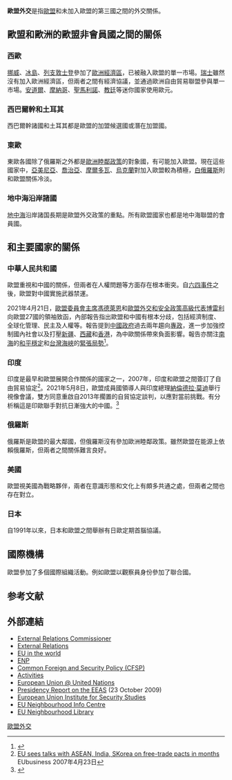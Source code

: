 {{Refimprove|time=2021-04-27T09:04:31+00:00}}
{{EU-politics}}

'''歐盟外交'''是指[[歐盟|歐盟]]和未加入歐盟的第三國之間的外交關係。

== 歐盟和歐洲的歐盟非會員國之間的關係 ==
=== 西歐 ===
[[挪威|挪威]]、[[冰島|冰島]]、[[列支敦士登|列支敦士登]]參加了[[歐洲經濟區|歐洲經濟區]]，已被融入歐盟的單一市場。[[瑞士|瑞士]]雖然沒有加入歐洲經濟區，但兩者之間有經濟協議，並通過歐洲自由貿易聯盟參與單一市場。[[安道爾|安道爾]]、[[摩納哥|摩納哥]]、[[聖馬利諾|聖馬利諾]]、[[教廷|教廷]]等迷你國家使用歐元。
=== 西巴爾幹和土耳其===
西巴爾幹諸國和土耳其都是歐盟的加盟候選國或潛在加盟國。

=== 東歐 ===
東歐各國除了俄羅斯之外都是[[歐洲睦鄰政策|歐洲睦鄰政策]]的對象國，有可能加入歐盟。現在這些國家中，[[亞美尼亞|亞美尼亞]]、[[喬治亞|喬治亞]]、[[摩爾多瓦|摩爾多瓦]]、[[烏克蘭|烏克蘭]]對加入歐盟較為積極，[[白俄羅斯|白俄羅斯]]則和歐盟關係冷淡。

=== 地中海沿岸諸國 ===
[[地中海|地中海]]沿岸諸国長期是歐盟外交政策的重點。所有歐盟國家也都是地中海聯盟的會員國。

==和主要國家的關係==
===中華人民共和國===
歐盟重視和中國的關係，但兩者在人權問題等方面存在根本衝突。自[[六四事件|六四事件]]之後，歐盟對中國實施武器禁運。

2021年4月21日，[[歐盟委員會主席|歐盟委員會主席]][[乌尔苏拉·冯德莱恩|馮德萊恩]]和[[歐盟外交和安全政策高級代表|歐盟外交和安全政策高級代表]][[何塞·博雷利·丰特列斯|博雷利]]向歐盟27國的領袖致函，內部報告指出歐盟和中國有根本分歧，包括經濟制度、全球化管理、民主及人權等。報告提到[[中华人民共和国政府|中國政府]]過去兩年趨向[[專政|專政]]，進一步加強控制國內社會以及打壓[[新疆|新疆]]、[[西藏|西藏]]和[[香港|香港]]，為中歐關係帶來負面影響。報告亦關注[[南海|南海]]的[[南海爭議|和平穩定]]和[[台灣海峽|台灣海峽]]的[[台灣問題|緊張局勢]]<ref>{{Cite web|title=美媒：歐盟內部文件指北京轉趨專制　與中國溝通需採取新態度|url=https://tw.appledaily.com/international/20210426/Y5FL44QBZJCRJEG5JKQOQUX6Y4/|website=蘋果日報 (台灣)|date=2021-04-26|language=zh-tw|access-date=2021-04-27|archive-date=2021-04-29|archive-url=https://web.archive.org/web/20210429062246/https://tw.appledaily.com/international/20210426/Y5FL44QBZJCRJEG5JKQOQUX6Y4/|dead-url=no}}</ref>。
===印度===
印度是最早和歐盟展開合作關係的國家之一，2007年，印度和歐盟之間簽訂了自由貿易協定<ref name="EU-FTA">[http://www.eubusiness.com/Trade/eu-asia.14/ EU sees talks with ASEAN, India, SKorea on free-trade pacts in months] {{Wayback|url=http://www.eubusiness.com/Trade/eu-asia.14/ |date=20070930181418 }} EUbusiness 2007年4月23日</ref>。2021年5月8日，歐盟成員國領導人與印度總理[[納倫德拉·莫迪|納倫德拉·莫迪]]舉行視像會議，雙方同意重啟自2013年擱置的自貿協定談判，以應對當前挑戰。有分析稱這是印歐聯手對抗日漸強大的中國。<ref>{{Cite news|title=歐盟印度重啟自貿協定談判　英媒稱兩國意圖「組隊」抗中|url=https://www.hk01.com/即時國際/622797/歐盟印度重啟自貿協定談判-英媒稱兩國意圖-組隊-抗中|work=香港01|date=2021-05-09|author=孫素青|access-date=2021-05-09|archive-date=2021-11-27|archive-url=https://web.archive.org/web/20211127025423/https://www.hk01.com/%E5%8D%B3%E6%99%82%E5%9C%8B%E9%9A%9B/622797/%E6%AD%90%E7%9B%9F%E5%8D%B0%E5%BA%A6%E9%87%8D%E5%95%9F%E8%87%AA%E8%B2%BF%E5%8D%94%E5%AE%9A%E8%AB%87%E5%88%A4-%E8%8B%B1%E5%AA%92%E7%A8%B1%E5%85%A9%E5%9C%8B%E6%84%8F%E5%9C%96-%E7%B5%84%E9%9A%8A-%E6%8A%97%E4%B8%AD|dead-url=no}}</ref>

===俄羅斯===
俄羅斯是歐盟的最大鄰國，但俄羅斯沒有參加歐洲睦鄰政策。雖然歐盟在能源上依賴俄羅斯，但兩者之間關係難言良好。
===美國===
歐盟視美國為戰略夥伴，兩者在意識形態和文化上有頗多共通之處，但兩者之間也存在對立。
===日本===
自1991年以來，日本和歐盟之間舉辦有日歐定期首腦協議。

== 國際機構 ==
歐盟參加了多個國際組織活動。例如歐盟以觀察員身份參加了聯合國。

== 参考文献 ==
{{Reflist}}

== 外部連結 ==
* [http://ec.europa.eu/commission_barroso/ferrero-waldner/index_en.htm External Relations Commissioner] {{Wayback|url=http://ec.europa.eu/commission_barroso/ferrero-waldner/index_en.htm |date=20100117033533 }}
* [http://ec.europa.eu/comm/external_relations/index.htm External Relations] {{Wayback|url=http://ec.europa.eu/comm/external_relations/index.htm |date=20070504052506 }}
* [http://ec.europa.eu/world/index_en.htm EU in the world] {{Wayback|url=http://ec.europa.eu/world/index_en.htm |date=20140423000630 }}
* [http://ec.europa.eu/world/enp/index_en.htm ENP] {{Wayback|url=http://ec.europa.eu/world/enp/index_en.htm |date=20130731153347 }}
* [http://ec.europa.eu/comm/external_relations/cfsp/intro/index.htm Common Foreign and Security Policy (CFSP)] {{Wayback|url=http://ec.europa.eu/comm/external_relations/cfsp/intro/index.htm |date=20070429184029 }}
* [http://europa.eu/pol/cfsp/index_en.htm Activities] {{Wayback|url=http://europa.eu/pol/cfsp/index_en.htm |date=20160714065015 }}
* [https://web.archive.org/web/20141217061920/http://europa-eu-un.org/ European Union @ United Nations]
*[http://register.consilium.europa.eu/pdf/en/09/st14/st14930.en09.pdf Presidency Report on the EEAS] {{Wayback|url=http://register.consilium.europa.eu/pdf/en/09/st14/st14930.en09.pdf |date=20170217053206 }} (23 October 2009)
*[http://www.iss.europa.eu/ European Union Institute for Security Studies] {{Wayback|url=http://www.iss.europa.eu/ |date=20091223061332 }}
* [https://web.archive.org/web/20131214085320/http://www.enpi-info.eu/ EU Neighbourhood Info Centre]
* [https://web.archive.org/web/20140426235959/http://www.enpi-info.eu/library/ EU Neighbourhood Library]

{{歐盟外交}}
[[Category:歐盟外交|]]